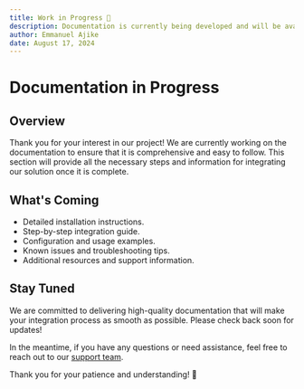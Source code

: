 ```yaml
---
title: Work in Progress 🚧
description: Documentation is currently being developed and will be available soon.
author: Emmanuel Ajike
date: August 17, 2024
---
```


# Documentation in Progress

## Overview

Thank you for your interest in our project! We are currently working on the documentation to ensure that it is comprehensive and easy to follow. This section will provide all the necessary steps and information for integrating our solution once it is complete.

## What's Coming

- Detailed installation instructions.
- Step-by-step integration guide.
- Configuration and usage examples.
- Known issues and troubleshooting tips.
- Additional resources and support information.

## Stay Tuned

We are committed to delivering high-quality documentation that will make your integration process as smooth as possible. Please check back soon for updates!

In the meantime, if you have any questions or need assistance, feel free to reach out to our [support team](#).

Thank you for your patience and understanding! 🚀
